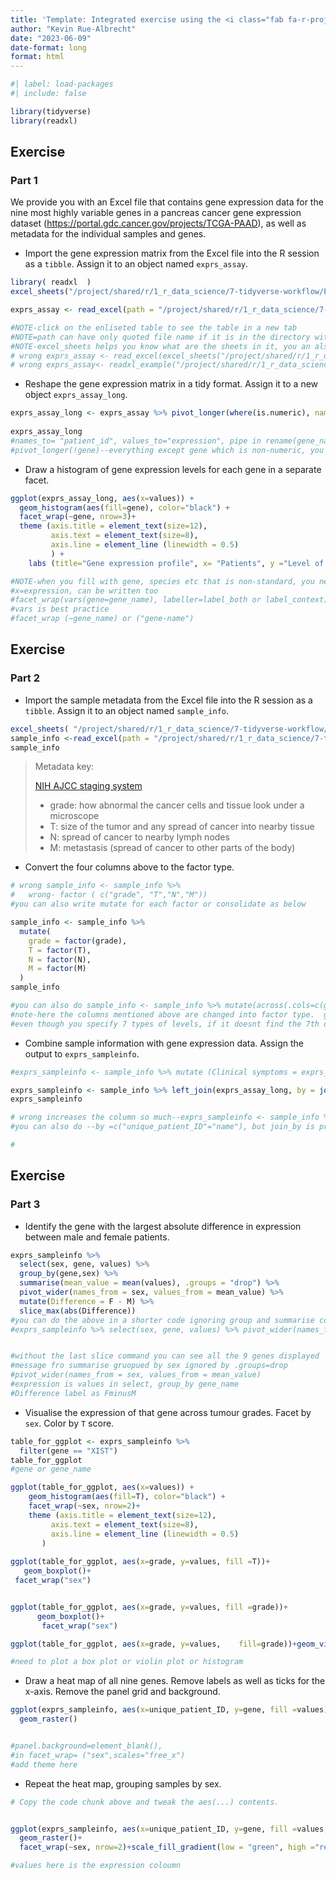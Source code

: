 ```yaml
---
title: 'Template: Integrated exercise using the <i class="fab fa-r-project"></i> tidyverse'
author: "Kevin Rue-Albrecht"
date: "2023-06-09"
date-format: long
format: html
---
```


```r
#| label: load-packages
#| include: false

library(tidyverse)
library(readxl)
```

## Exercise

### Part 1

We provide you with an Excel file that contains gene expression data for the nine most highly variable genes in a pancreas cancer gene expression dataset (<https://portal.gdc.cancer.gov/projects/TCGA-PAAD>), as well as metadata for the individual samples and genes.

- Import the gene expression matrix from the Excel file into the R session as a `tibble`.
  Assign it to an object named `exprs_assay`.

```r
library( readxl  )
excel_sheets("/project/shared/r/1_r_data_science/7-tidyverse-workflow/EH2011.xlsx")

exprs_assay <- read_excel(path = "/project/shared/r/1_r_data_science/7-tidyverse-workflow/EH2011.xlsx", sheet = "exprs")

#NOTE-click on the enliseted table to see the table in a new tab
#NOTE=path can have only quoted file name if it is in the directory with you
#NOTE-excel_sheets helps you know what are the sheets in it, you an also open it after copying it #and opening it.
# wrong exprs_assay <- read_excel(excel_sheets("/project/shared/r/1_r_data_science/7-tidyverse-wor#kflow/EH2011.xlsx"))
# wrong exprs_assay<- readxl_example("/project/shared/r/1_r_data_science/7-tidyverse-workflow/EH20#11.xlsx")

```

- Reshape the gene expression matrix in a tidy format.
  Assign it to a new object `exprs_assay_long`.

```r
exprs_assay_long <- exprs_assay %>% pivot_longer(where(is.numeric), names_to = "name", values_to = "values")
      
exprs_assay_long
#names_to= "patient_id", values_to="expression", pipe in rename(gene_name=gene) because we pivoted #by !gene, cannot change it so pipe its name change
#pivot_longer(!gene)--everything except gene which is non-numeric, you want only numeric data
```

- Draw a histogram of gene expression levels for each gene in a separate facet.

```r
ggplot(exprs_assay_long, aes(x=values)) +
  geom_histogram(aes(fill=gene), color="black") +
  facet_wrap(~gene, nrow=3)+
  theme (axis.title = element_text(size=12),
         axis.text = element_text(size=8),
         axis.line = element_line (linewidth = 0.5)
         ) +
    labs (title="Gene expression profile", x= "Patients", y ="Level of expression")

#NOTE-when you fill with gene, species etc that is non-standard, you need to add it in aes, things #like colour are standard so do not need to be put under aes("")
#x=expression, can be written too
#facet_wrap(vars(gene=gene_name), labeller=label_both or label_context)
#vars is best practice
#facet_wrap (~gene_name) or ("gene-name")
```

## Exercise

### Part 2

- Import the sample metadata from the Excel file into the R session as a `tibble`.
  Assign it to an object named `sample_info`.

```r
excel_sheets( "/project/shared/r/1_r_data_science/7-tidyverse-workflow/EH2011.xlsx"  )
sample_info <-read_excel(path = "/project/shared/r/1_r_data_science/7-tidyverse-workflow/EH2011.xlsx", sheet = "sample_info") 
sample_info
```

> Metadata key:
> 
> [NIH AJCC staging system](https://www.cancer.gov/publications/dictionaries/ca> ncer-terms/def/ajcc-staging-system)
> 
> - grade: how abnormal the cancer cells and tissue look under a microscope
> - T: size of the tumor and any spread of cancer into nearby tissue
> - N: spread of cancer to nearby lymph nodes
> - M: metastasis (spread of cancer to other parts of the body)

- Convert the four columns above to the factor type.

```r
# wrong sample_info <- sample_info %>% 
#   wrong- factor ( c("grade", "T","N","M"))
#you can also write mutate for each factor or consolidate as below

sample_info <- sample_info %>% 
  mutate(
    grade = factor(grade),
    T = factor(T),
    N = factor(N),
    M = factor(M)
  )
sample_info

#you can also do sample_info <- sample_info %>% mutate(across(.cols=c(grade, T, N, M), .fns=factor))
#note-here the columns mentioned above are changed into factor type.  grade, T, N, M are features with different levels as indicated by the #column values
#even though you specify 7 types of levels, if it doesnt find the 7th one in the data, it will still work
```

- Combine sample information with gene expression data.
  Assign the output to `exprs_sampleinfo`.

```r
#exprs_sampleinfo <- sample_info %>% mutate (Clinical symptoms = exprs_assay_long)

exprs_sampleinfo <- sample_info %>% left_join(exprs_assay_long, by = join_by(unique_patient_ID == name))
exprs_sampleinfo

# wrong increases the column so much--exprs_sampleinfo <- sample_info %>% cross_join(exprs_assay_long)
#you can also do --by =c("unique_patient_ID"="name"), but join_by is preferred

#
```

## Exercise

### Part 3

- Identify the gene with the largest absolute difference in expression between male and female patients.

```r
exprs_sampleinfo %>%
  select(sex, gene, values) %>% 
  group_by(gene,sex) %>% 
  summarise(mean_value = mean(values), .groups = "drop") %>% 
  pivot_wider(names_from = sex, values_from = mean_value) %>% 
  mutate(Difference = F - M) %>% 
  slice_max(abs(Difference))
#you can do the above in a shorter code ignoring group and summarise command
#exprs_sampleinfo %>% select(sex, gene, values) %>% pivot_wider(names_from = sex, values_from =     #expression, values_fn=mean) %>% mutate(Difference = F - M) %>% slice_max(abs(Difference))


#without the last slice command you can see all the 9 genes displayed
#message fro summarise gruopued by sex ignored by .groups=drop
#pivot_wider(names_from = sex, values_from = mean_value)
#expression is values in select, group_by gene_name
#Difference label as FminusM
```

- Visualise the expression of that gene across tumour grades.
  Facet by `sex`.
  Color by `T` score.

```r
table_for_ggplot <- exprs_sampleinfo %>% 
  filter(gene == "XIST") 
table_for_ggplot
#gene or gene_name
```

```r
ggplot(table_for_ggplot, aes(x=values)) +
    geom_histogram(aes(fill=T), color="black") +
    facet_wrap(~sex, nrow=2)+
    theme (axis.title = element_text(size=12),
         axis.text = element_text(size=8),
         axis.line = element_line (linewidth = 0.5)
       ) 
     
ggplot(table_for_ggplot, aes(x=grade, y=values, fill =T))+
   geom_boxplot()+
 facet_wrap("sex")


ggplot(table_for_ggplot, aes(x=grade, y=values, fill =grade))+
      geom_boxplot()+
       facet_wrap("sex")

ggplot(table_for_ggplot, aes(x=grade, y=values,    fill=grade))+geom_violin(scale="width")+geom_point()+facet_wrap("sex")

#need to plot a box plot or violin plot or histogram
```

- Draw a heat map of all nine genes.
  Remove labels as well as ticks for the x-axis.
  Remove the panel grid and background.

```r
ggplot(exprs_sampleinfo, aes(x=unique_patient_ID, y=gene, fill =values)) +
  geom_raster()


#panel.background=element_blank(),
#in facet_wrap= ("sex",scales="free_x") 
#add theme here


```

- Repeat the heat map, grouping samples by sex.

```r
# Copy the code chunk above and tweak the aes(...) contents.


ggplot(exprs_sampleinfo, aes(x=unique_patient_ID, y=gene, fill =values, )) +
  geom_raster()+
  facet_wrap(~sex, nrow=2)+scale_fill_gradient(low = "green", high ="red")

#values here is the expression coloumn
```
